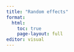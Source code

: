 ---
title: "Random effects"
format:
  html:
    toc: true
    page-layout: full
editor: visual
---


